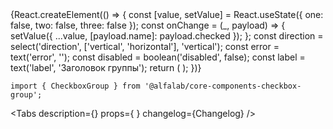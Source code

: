 

<Meta title='Компоненты' component={CheckboxGroup} />


<!-- Canvas -->

<Story name='CheckboxGroup'>
    {React.createElement(() => {
        const [value, setValue] = React.useState({ one: false, two: false, three: false });
        const onChange = (_, payload) => {
            setValue({ ...value, [payload.name]: payload.checked });
        };
        const direction = select('direction', ['vertical', 'horizontal'], 'vertical');
        const error = text('error', '');
        const disabled = boolean('disabled', false);
        const label = text('label', 'Заголовок группы');
        return (
            <CheckboxGroup
                label={label}
                onChange={onChange}
                direction={direction}
                error={error}
                disabled={disabled}
            >
                <Checkbox label='Первый вариант' name='one' checked={value.one} />
                <Checkbox label='Второй вариант' name='two' checked={value.two} />
                <Checkbox label='Третий вариант' name='three' checked={value.three} />
            </CheckboxGroup>
        );
    })}
</Story>


<!-- Docs -->

<ComponentHeader
    name='CheckboxGroup'
    version={version}
    package='@alfalab/core-components-checkbox-group'
    stage={2}
    design='https://www.figma.com/file/hqSP3L6qu8UcL3sf18Su1M/Web-Components?node-id=83%3A306'
/>

```tsx
import { CheckboxGroup } from '@alfalab/core-components-checkbox-group';
```

<Tabs
    description={<Description />}
    props={<Props of={CheckboxGroup} /> }
    changelog={Changelog}
/>
